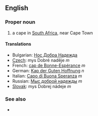 ==English==

===Proper noun===

# a cape in [[South Africa]], near Cape Town

====Translations====

*Bulgarian: [[Нос Добра Надежда]]
*[[Czech]]: mys Dobré naděje  ''m''
*French: [[cap de Bonne-Espérance]] ''m''
*German: [[Kap der Guten Hoffnung]] ''n''
*Italian: [[Capo di Buona Speranza]] ''m''
*Russian: [[Мыс доброй надежды]] ''m''
*[[Slovak]]: mys Dobrej nádeje ''m''

===See also===

*